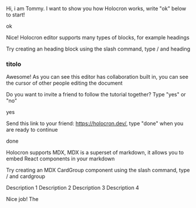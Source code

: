 Hi, i am Tommy. I want to show you how Holocron works, write "ok" below to start!

ok

Nice! Holocron editor supports many types of blocks, for example headings

Try creating an heading block using the slash command, type / and heading

### titolo

Awesome! As you can see this editor has collaboration built in, you can see the cursor of other people editing the document

Do you want to invite a friend to follow the tutorial together? Type "yes" or "no"

yes

Send this link to your friend: https://holocron.dev/, type "done" when you are ready to continue

done

Holocron supports MDX, MDX is a superset of markdown, it allows you to embed React components in your markdown

Try creating an MDX CardGroup component using the slash command, type / and cardgroup

<HlcCardGroup cols={2}>
    <HlcCard icon="" title="Card 1" href="">
        Description 1
    </HlcCard>
    <HlcCard icon="" title="Card 2" href="">
        Description 2
    </HlcCard>
    <HlcCard icon="" title="Card 3" href="">
        Description 3
    </HlcCard>
    <HlcCard icon="" title="Card 4" href="">
        Description 4
    </HlcCard>
</HlcCardGroup>

Nice job! The